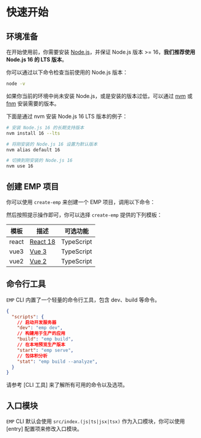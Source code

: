 
# 快速开始

## 环境准备

在开始使用前，你需要安装 [Node.js](https://nodejs.org/)，并保证 Node.js 版本 >= 16，**我们推荐使用 Node.js 16 的 LTS 版本**。

你可以通过以下命令检查当前使用的 Node.js 版本：

```bash
node -v
```

如果你当前的环境中尚未安装 Node.js，或是安装的版本过低，可以通过 [nvm](https://github.com/nvm-sh/nvm) 或 [fnm](https://github.com/Schniz/fnm) 安装需要的版本。

下面是通过 nvm 安装 Node.js 16 LTS 版本的例子：

```bash
# 安装 Node.js 16 的长期支持版本
nvm install 16 --lts

# 将刚安装的 Node.js 16 设置为默认版本
nvm alias default 16

# 切换到刚安装的 Node.js 16
nvm use 16
```

## 创建 EMP 项目

你可以使用 `create-emp` 来创建一个 EMP 项目，调用以下命令：

<PackageManagerTabs command="create emp@latest" />


然后按照提示操作即可，你可以选择 `create-emp` 提供的下列模板：

| 模板    | 描述                            | 可选功能   |
| ------- | ------------------------------- | ---------- |
| react   | [React 18](https://react.dev/)  | TypeScript |
| vue3    | [Vue 3](https://vuejs.org/)     | TypeScript |
| vue2    | [Vue 2](https://v2.vuejs.org/)  | TypeScript |


## 命令行工具

`EMP` CLI 内置了一个轻量的命令行工具，包含 dev、build 等命令。

```json title="package.json"
{
  "scripts": {
    // 启动开发服务器
    "dev": "emp dev",
    // 构建用于生产的应用
    "build": "emp build",
    // 在本地预览生产版本
    "start": "emp serve",
    // 包体积分析
    "stat": "emp build --analyze",
  }
}
```

请参考 [CLI 工具] 来了解所有可用的命令以及选项。

## 入口模块

`EMP` CLI 默认会使用 `src/index.(js|ts|jsx|tsx)` 作为入口模块，你可以使用 [entry] 配置项来修改入口模块。

